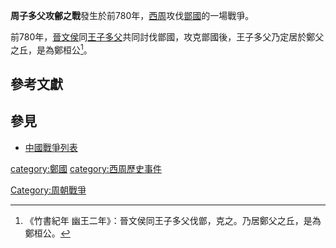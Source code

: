 {{onesource|time=2018-05-20T12:23:28+00:00}}
{{Infobox Military Conflict
|conflict=周子多父攻鄶之戰
|partof=
|date=前780年
|place=[[鄫國|鄫國]]
|result=攻克鄫國，王子多父定居於鄭父之丘，是為鄭桓公。
|combatant1=[[西周|西周]]
|combatant2=[[鄶國|鄶國]]
|commander1=[[鄭桓公|王子多父]]、[[晉文侯|晉文侯]]
|commander2=不詳
|strength1=不詳
|strength2=不詳
|casualties1=不詳
|casualties2=不詳
}}

'''周子多父攻鄶之戰'''發生於前780年，[[西周|西周]]攻伐[[鄫國|鄫國]]的一場戰爭。

前780年，[[晉文侯|晉文侯]]同[[鄭桓公|王子多父]]共同討伐鄫國，攻克鄫國後，王子多父乃定居於鄭父之丘，是為鄭桓公<ref>《竹書紀年 幽王二年》：晉文侯同王子多父伐鄫，克之。乃居鄭父之丘，是為鄭桓公。</ref>。

==參考文獻==
{{reflist}}

==參見==
*[[中國戰爭列表|中國戰爭列表]]

[[category:鄭國|category:鄭國]]
[[category:西周歷史事件|category:西周歷史事件]]
[[Category:周朝戰爭|Category:周朝戰爭]]